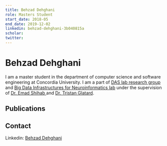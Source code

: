 ```yaml
---
title: Behzad Dehghani
role: Masters Student
start_date: 2018-05
end_date: 2019-12-02
linkedin: behzad-dehghani-3b040815a
scholar:
twitter:
---
```


# Behzad Dehghani

I am a master student in the department of computer science and software engineering at Concordia University. I am a part of [DAS lab research group](http://das.encs.concordia.ca/) and [Big Data Infrastructures for Neuroinformatics lab](https://big-data-lab-team.github.io/) under the supervision of [Dr. Emad Shihab ](/members/emad-shihab/) and [Dr. Tristan Glatard](https://users.encs.concordia.ca/~tglatard/).


## Publications


<AuthorPublications firstname="Akbar" lastname="Dehghani" />



## Contact

Linkedin: [Behzad Dehghani](https://www.linkedin.com/in/behzad-dehghani-3b040815a/)

